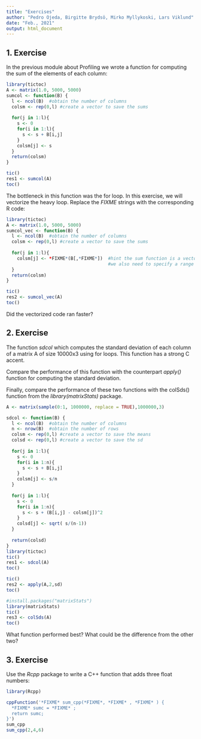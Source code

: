 ```yaml
---
title: "Exercises"
author: "Pedro Ojeda, Birgitte Brydsö, Mirko Myllykoski, Lars Viklund"
date: "Feb., 2021"
output: html_document
---
```



## 1. Exercise

In the previous module about Profiling we wrote a function for computing the sum of the elements of each column:

```r
library(tictoc)
A <- matrix(1.0, 5000, 5000)
sumcol <- function(B) {
  l <- ncol(B)  #obtain the number of columns
  colsm <- rep(0,l) #create a vector to save the sums
  
  for(j in 1:l){  
    s <- 0
    for(i in 1:l){
      s <- s + B[i,j]
    }
    colsm[j] <- s
  }
  return(colsm)
}

tic()
res1 <- sumcol(A)
toc()
```

The bottleneck in this function was the for loop. In this exercise, we will vectorize the heavy loop.
Replace the *FIXME* strings with the corresponding R code:

```r
library(tictoc)
A <- matrix(1.0, 5000, 5000)
sumcol_vec <- function(B) {
  l <- ncol(B)  #obtain the number of columns
  colsm <- rep(0,l) #create a vector to save the sums
  
  for(j in 1:l){  
    colsm[j] <- *FIXME*(B[,*FIXME*])  #hint the sum function is a vectorized operation
                                      #we also need to specify a range for elements in the matrix
  }
  return(colsm)
}

tic()
res2 <- sumcol_vec(A)
toc()
```

Did the vectorized code ran faster?

## 2. Exercise

The function *sdcol* which computes the standard deviation of each column of a matrix A of size 10000x3 using for loops. This function has a strong C accent. 

Compare the performance of this function with the counterpart *apply()* function for computing the standard deviation. 

Finally, compare the performance of these two functions with the colSds() function from the *library(matrixStats)* package.


```r
A <- matrix(sample(0:1, 1000000, replace = TRUE),1000000,3)

sdcol <- function(B) {
  l <- ncol(B)  #obtain the number of columns
  n <- nrow(B)  #obtain the number of rows
  colsm <- rep(0,l) #create a vector to save the means
  colsd <- rep(0,l) #create a vector to save the sd
  
  for(j in 1:l){  
    s <- 0
    for(i in 1:n){
      s <- s + B[i,j]
    }
    colsm[j] <- s/n
  }
  
  for(j in 1:l){  
    s <- 0
    for(i in 1:n){
      s <- s + (B[i,j] - colsm[j])^2
    }
    colsd[j] <- sqrt( s/(n-1))
  }
  
  return(colsd)
}
library(tictoc)
tic()
res1 <- sdcol(A)
toc()

tic()
res2 <- apply(A,2,sd)
toc()

#install.packages("matrixStats")
library(matrixStats)
tic()
res3 <- colSds(A)
toc()
```

What function performed best? What could be the difference from the other two?

## 3. Exercise

Use the *Rcpp* package to write a C++ function that adds three float numbers:

```r
library(Rcpp)

cppFunction('*FIXME* sum_cpp(*FIXME*, *FIXME* , *FIXME* ) {
  *FIXME* sumc = *FIXME* ;
  return sumc;
}')
sum_cpp   
sum_cpp(2,4,6)
```
